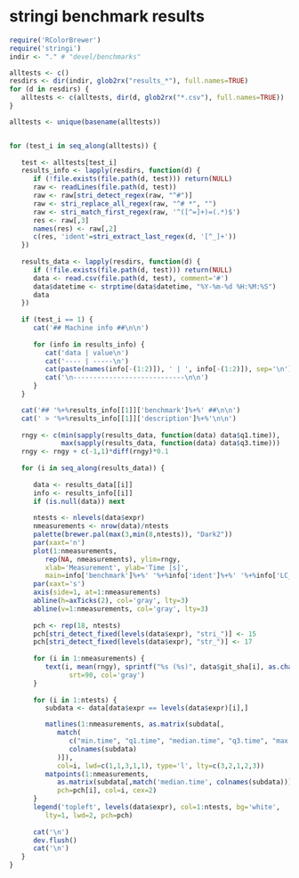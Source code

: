 # stringi benchmark results #

```r
require('RColorBrewer')
require('stringi')
indir <- "." # "devel/benchmarks"

alltests <- c()
resdirs <- dir(indir, glob2rx("results_*"), full.names=TRUE)
for (d in resdirs) {
   alltests <- c(alltests, dir(d, glob2rx("*.csv"), full.names=TRUE))
}

alltests <- unique(basename(alltests))


for (test_i in seq_along(alltests)) {
   
   test <- alltests[test_i]
   results_info <- lapply(resdirs, function(d) {
      if (!file.exists(file.path(d, test))) return(NULL)
      raw <- readLines(file.path(d, test))
      raw <- raw[stri_detect_regex(raw, "^#")]
      raw <- stri_replace_all_regex(raw, "^# *", "")
      raw <- stri_match_first_regex(raw, '^([^=]+)=(.*)$')
      res <- raw[,3]
      names(res) <- raw[,2]
      c(res, 'ident'=stri_extract_last_regex(d, '[^_]+'))
   })
   
   results_data <- lapply(resdirs, function(d) {
      if (!file.exists(file.path(d, test))) return(NULL)
      data <- read.csv(file.path(d, test), comment='#')      
      data$datetime <- strptime(data$datetime, "%Y-%m-%d %H:%M:%S")
      data
   })
   
   if (test_i == 1) {
      cat('## Machine info ##\n\n')
      
      for (info in results_info) {
         cat('data | value\n')
         cat('---- | -----\n')
         cat(paste(names(info[-(1:2)]), ' | ', info[-(1:2)]), sep='\n')
         cat('\n----------------------------\n\n')
      }
   }

   cat('## '%+%results_info[[1]]['benchmark']%+%' ##\n\n')
   cat(' > '%+%results_info[[1]]['description']%+%'\n\n')
   
   rngy <- c(min(sapply(results_data, function(data) data$q1.time)),
             max(sapply(results_data, function(data) data$q3.time)))
   rngy <- rngy + c(-1,1)*diff(rngy)*0.1
   
   for (i in seq_along(results_data)) {
      
      data <- results_data[[i]]
      info <- results_info[[i]]
      if (is.null(data)) next
      
      ntests <- nlevels(data$expr)
      nmeasurements <- nrow(data)/ntests
      palette(brewer.pal(max(3,min(8,ntests)), "Dark2"))
      par(xaxt='n')
      plot(1:nmeasurements,
         rep(NA, nmeasurements), ylim=rngy,
         xlab='Measurement', ylab='Time [s]',
         main=info['benchmark']%+%' '%+%info['ident']%+%' '%+%info['LC_CTYPE'])
      par(xaxt='s')
      axis(side=1, at=1:nmeasurements)
      abline(h=axTicks(2), col='gray', lty=3)
      abline(v=1:nmeasurements, col='gray', lty=3)
      
      pch <- rep(18, ntests)
      pch[stri_detect_fixed(levels(data$expr), "stri_")] <- 15
      pch[stri_detect_fixed(levels(data$expr), "str_")] <- 17
      
      for (i in 1:nmeasurements) {
         text(i, mean(rngy), sprintf("%s (%s)", data$git_sha[i], as.character(data$datetime[i])),
               srt=90, col='gray')
      }
      
      for (i in 1:ntests) {
         subdata <- data[data$expr == levels(data$expr)[i],]

         matlines(1:nmeasurements, as.matrix(subdata[,
            match(
               c("min.time", "q1.time", "median.time", "q3.time", "max.time"),
               colnames(subdata)
            )]),
            col=i, lwd=c(1,1,3,1,1), type='l', lty=c(3,2,1,2,3))
         matpoints(1:nmeasurements,
            as.matrix(subdata[,match('median.time', colnames(subdata))]),
            pch=pch[i], col=i, cex=2)
      }
      legend('topleft', levels(data$expr), col=1:ntests, bg='white',
         lty=1, lwd=2, pch=pch)
      
      cat('\n')
      dev.flush()
      cat('\n')   
   }
}
```
